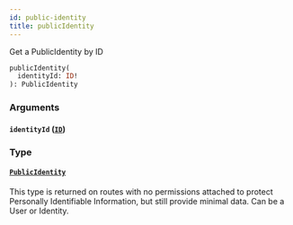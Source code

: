 ```yaml
---
id: public-identity
title: publicIdentity
---
```



Get a PublicIdentity by ID


```graphql
publicIdentity(
  identityId: ID!
): PublicIdentity

```


### Arguments

#### `identityId` ([`ID`](/developers/shared-apis/adminidentity-api/graphql/reference/scalars/id))




### Type

#### [`PublicIdentity`](/developers/shared-apis/adminidentity-api/graphql/reference/objects/public-identity) 

This type is returned on routes with no permissions attached to protect
Personally Identifiable Information, but still provide minimal data.
Can be a User or Identity.




